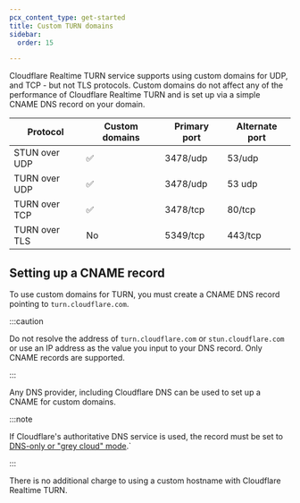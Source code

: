 ```yaml
---
pcx_content_type: get-started
title: Custom TURN domains
sidebar:
  order: 15

---
```


Cloudflare Realtime TURN service supports using custom domains for UDP, and TCP - but not TLS protocols. Custom domains do not affect any of the performance of Cloudflare Realtime TURN and is set up via a simple CNAME DNS record on your domain.

| Protocol      | Custom domains | Primary port | Alternate port |
| ------------- | -------------- | ------------ | -------------- |
| STUN over UDP | ✅              | 3478/udp     | 53/udp         |
| TURN over UDP | ✅              | 3478/udp     | 53 udp         |
| TURN over TCP | ✅              | 3478/tcp     | 80/tcp         |
| TURN over TLS | No             | 5349/tcp     | 443/tcp        |

## Setting up a CNAME record

To use custom domains for TURN, you must create a CNAME DNS record pointing to `turn.cloudflare.com`.

:::caution


Do not resolve the address of `turn.cloudflare.com` or `stun.cloudflare.com` or use an IP address as the value you input to your DNS record. Only CNAME records are supported.


:::

Any DNS provider, including Cloudflare DNS can be used to set up a CNAME for custom domains.

:::note


If Cloudflare's authoritative DNS service is used, the record must be set to [DNS-only or "grey cloud" mode](/dns/proxy-status/#dns-only-records).\`


:::

There is no additional charge to using a custom hostname with Cloudflare Realtime TURN.
